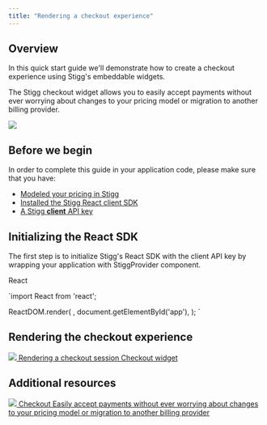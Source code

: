 ```yaml
---
title: "Rendering a checkout experience"
---
```


## Overview

In this quick start guide we'll demonstrate how to create a checkout experience using Stigg's embeddable widgets.

The Stigg checkout widget allows you to easily accept payments without ever worrying about changes to your pricing model or migration to another billing provider.

![](/images/b2ec9cb-Screenshot_2023-09-12_at_3.49.55.png)   

## Before we begin

In order to complete this guide in your application code, please make sure that you have:

* [Modeled your pricing in Stigg](modeling-your-pricing)
* [Installed the Stigg React client SDK](react-sdk#installing-the-sdk)
* [A Stigg **client** API key](javascript-sdk#retrieving-the-client-api-key)
  
## Initializing the React SDK

The first step is to initialize Stigg's React SDK with the client API key by wrapping your application with StiggProvider component.

React

`import React from 'react';

ReactDOM.render(
  <StiggProvider apiKey="YOUR_CLIENT_API_KEY">
    <App />
  </StiggProvider>,
  document.getElementById('app'),
);
`

  
## Rendering the checkout experience

[ ![](/images/9f55ab1-codingbrowser_102152.png)  Rendering a checkout session Checkout widget ](checkout#rendering-a-checkout-session) 

## Additional resources

[ ![](/images/43ba9d9-Group_17044.png)  Checkout Easily accept payments without ever worrying about changes to your pricing model or migration to another billing provider ](checkout) 